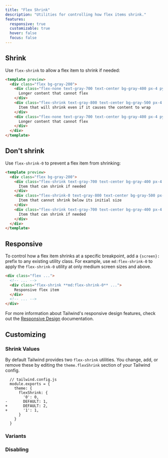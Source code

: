 ```yaml
---
title: "Flex Shrink"
description: "Utilities for controlling how flex items shrink."
features:
  responsive: true
  customizable: true
  hover: false
  focus: false
---
```




## Shrink

Use `flex-shrink` to allow a flex item to shrink if needed:

```html
<template preview>
  <div class="flex bg-gray-200">
    <div class="flex-none text-gray-700 text-center bg-gray-400 px-4 py-2 m-2">
      Longer content that cannot flex
    </div>
    <div class="flex-shrink text-gray-800 text-center bg-gray-500 px-4 py-2 m-2">
      Item that will shrink even if it causes the content to wrap
    </div>
    <div class="flex-none text-gray-700 text-center bg-gray-400 px-4 py-2 m-2">
      Longer content that cannot flex
    </div>
  </div>
</template>
```

## Don't shrink

Use `flex-shrink-0` to prevent a flex item from shrinking:

```html
<template preview>
  <div class="flex bg-gray-200">
    <div class="flex-shrink text-gray-700 text-center bg-gray-400 px-4 py-2 m-2">
      Item that can shrink if needed
    </div>
    <div class="flex-shrink-0 text-gray-800 text-center bg-gray-500 px-4 py-2 m-2">
      Item that cannot shrink below its initial size
    </div>
    <div class="flex-shrink text-gray-700 text-center bg-gray-400 px-4 py-2 m-2">
      Item that can shrink if needed
    </div>
  </div>
</template>
```

## Responsive

To control how a flex item shrinks at a specific breakpoint, add a `{screen}:` prefix to any existing utility class. For example, use `md:flex-shrink-0` to apply the `flex-shrink-0` utility at only medium screen sizes and above.

```html
<div class="flex ...">
  <!-- ... -->
  <div class="flex-shrink **md:flex-shrink-0** ...">
    Responsive flex item
  </div>
  <!-- ... -->
</div>
```

For more information about Tailwind's responsive design features, check out the [Responsive Design](/docs/responsive-design) documentation.

## Customizing

### Shrink Values

By default Tailwind provides two `flex-shrink` utilities. You change, add, or remove these by editing the `theme.flexShrink` section of your Tailwind config.

```diff-js
  // tailwind.config.js
  module.exports = {
    theme: {
      flexShrink: {
        '0': 0,
-       DEFAULT: 1,
+       DEFAULT: 2,
+       '1': 1,
      }
    }
  }
```

### Variants

<Variants plugin="flexShrink" />

### Disabling

<Disabling plugin="flexShrink" />

